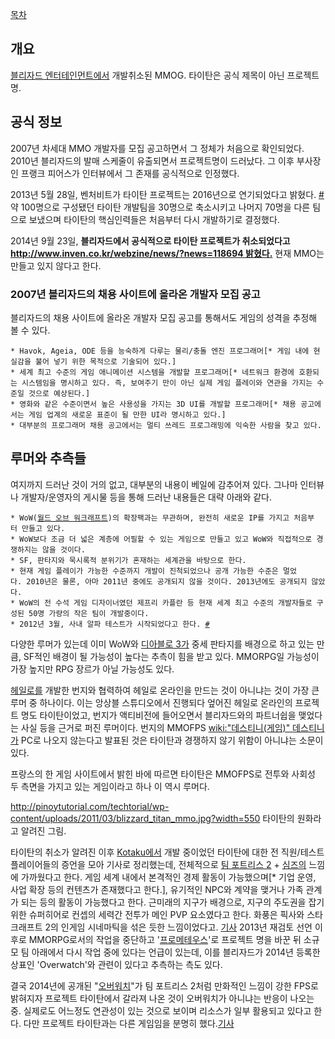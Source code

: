 [[목차]]
== 개요 ==
[[블리자드 엔터테인먼트]]에서 개발취소된 MMOG. 타이탄은 공식 제목이 아닌 프로젝트명.

== 공식 정보 ==
2007년 차세대 MMO 개발자를 모집 공고하면서 그 정체가 처음으로 확인되었다. 2010년 블리자드의 발매 스케줄이 유출되면서 프로젝트명이 드러났다. 그 이후 부사장인 프랭크 피어스가 인터뷰에서 그 존재를 공식적으로 인정했다.

2013년 5월 28일, 벤처비트가 타이탄 프로젝트는 2016년으로 연기되었다고 밝혔다. [http://venturebeat.com/2013/05/28/blizzard-delays-unannounced-mmo-until-2016-resets-whole-project-exclusive/ #] 약 100명으로 구성됐던 타이탄 개발팀을 30명으로 축소시키고 나머지 70명을 다른 팀으로 보냈으며 타이탄의 핵심인력들은 처음부터 다시 개발하기로 결정했다.

2014년 9월 23일, '''블리자드에서 공식적으로 타이탄 프로젝트가 취소되었다고 [[http://www.inven.co.kr/webzine/news/?news=118694 밝혔다.]]''' 현재 MMO는 만들고 있지 않다고 한다.

=== 2007년 블리자드의 채용 사이트에 올라온 개발자 모집 공고 ===
블리자드의 채용 사이트에 올라온 개발자 모집 공고를 통해서도 게임의 성격을 추정해 볼 수 있다.

 * Havok, Ageia, ODE 등을 능숙하게 다루는 물리/충돌 엔진 프로그래머[* 게임 내에 현실감을 불어 넣기 위한 목적으로 기술되어 있다.]
 * 세계 최고 수준의 게임 애니메이션 시스템을 개발할 프로그래머[* 네트워크 환경에 호환되는 시스템임을 명시하고 있다. 즉, 보여주기 만이 아닌 실제 게임 플레이와 연관을 가지는 수준일 것으로 예상된다.]
 * 영화와 같은 수준이면서 높은 사용성을 가지는 3D UI를 개발할 프로그래머[* 채용 공고에서는 게임 업계의 새로운 표준이 될 만한 UI라 명시하고 있다.]
 * 대부분의 프로그래머 채용 공고에서는 멀티 쓰레드 프로그래밍에 익숙한 사람을 찾고 있다.

== 루머와 추측들 ==
여지까지 드러난 것이 거의 없고, 대부분의 내용이 베일에 감추어져 있다. 그나마 인터뷰나 개발자/운영자의 게시물 등을 통해 드러난 내용들은 대략 아래와 같다.

 * WoW([[월드 오브 워크래프트]])의 확장팩과는 무관하며, 완전히 새로운 IP를 가지고 처음부터 만들고 있다.
 * WoW보다 조금 더 넓은 계층에 어필할 수 있는 게임으로 만들고 있고 WoW와 직접적으로 경쟁하지는 않을 것이다.
 * SF, 판타지와 묵시록적 분위기가 혼재하는 세계관을 바탕으로 한다.
 * 현재 게임 플레이가 가능한 수준까지 개발이 진척되었으나 공개 가능한 수준은 멀었다. 2010년은 물론, 아마 2011년 중에도 공개되지 않을 것이다. 2013년에도 공개되지 않았다.
 * WoW의 전 수석 게임 디자이너였던 제프리 카플란 등 현재 세계 최고 수준의 개발자들로 구성된 50명 가량의 작은 팀이 개발중이다.
 * 2012년 3월, 사내 알파 테스트가 시작되었다고 한다. [http://www.inven.co.kr/board/powerbbs.php?come_idx=2725&query=view&l=281 #]

다양한 루머가 있는데 이미 WoW와 [[디아블로 3]]가 중세 판타지를 배경으로 하고 있는 만큼, SF적인 배경이 될 가능성이 높다는 추측이 힘을 받고 있다. MMORPG일 가능성이 가장 높지만 RPG 장르가 아닐 가능성도 있다.

[[헤일로]]를 개발한 번지와 협력하여 헤일로 온라인을 만드는 것이 아니냐는 것이 가장 큰 루머 중 하나이다. 이는 앙상블 스튜디오에서 진행되다 엎어진 헤일로 온라인의 프로젝트 명도 타이탄이었고, 번지가 액티비전에 들어오면서 블리자드와의 파트너쉽을 맺었다는 사실 등을 근거로 퍼진 루머이다. 번지의 MMOFPS [[wiki:"데스티니(게임)" 데스티니]]가 PC로 나오지 않는다고 발표된 것은 타이탄과 경쟁하지 않기 위함이 아니냐는 소문이 있다.

프랑스의 한 게임 사이트에서 밝힌 바에 따르면 타이탄은 MMOFPS로 전투와 사회성 두 측면을 가지고 있는 게임이라고 하나 이 역시 루머다.

http://pinoytutorial.com/techtorial/wp-content/uploads/2011/03/blizzard_titan_mmo.jpg?width=550
타이탄의 원화라고 알려진 그림.

타이탄의 취소가 알려진 이후 [[Kotaku]]에서 개발 중이었던 타이탄에 대한 전 직원/테스트 플레이어들의 증언을 모아 기사로 정리했는데, 전체적으로 [[팀 포트리스 2]] + [[심즈]]의 느낌에 가까웠다고 한다. 게임 세계 내에서 본격적인 경제 활동이 가능했으며[* 기업 운영, 사업 확장 등의 컨텐츠가 존재했다고 한다.], 유기적인 NPC와 계약을 맺거나 가족 관계가 되는 등의 활동이 가능했다고 한다. 근미래의 지구가 배경으로, 지구의 주도권을 잡기 위한 슈퍼히어로 컨셉의 세력간 전투가 메인 PVP 요소였다고 한다. 화풍은 픽사와 스타크래프트 2의 인게임 시네마틱을 섞은 듯한 느낌이었다고. [http://bbs2.ruliweb.daum.net/gaia/do/ruliweb/default/pc/27/read?articleId=1521729&objCate1=&bbsId=G003&searchKey=subjectNcontent&itemGroupId=&itemId=7&sortKey=depth&searchValue=%ED%83%80%EC%9D%B4%ED%83%84&platformId=&pageIndex=1 기사] 2013년 재검토 선언 이후로 MMORPG로서의 작업을 중단하고 '[[프로메테우스]]'로 프로젝트 명을 바꾼 뒤 소규모 팀 아래에서 다시 작업 중에 있다는 언급이 있는데, 이를 블리자드가 2014년 등록한 상표인 'Overwatch'와 관련이 있다고 추측하는 측도 있다.

결국 2014년에 공개된 "[[오버워치]]"가 팀 포트리스 2처럼 만화적인 느낌이 강한 FPS로 밝혀지자 프로젝트 타이탄에서 갈라져 나온 것이 오버워치가 아니냐는 반응이 나오는 중. 실제로도 어느정도 연관성이 있는 것으로 보이며 리소스가 일부 활용되고 있다고 한다. 다만 프로젝트 타이탄과는 다른 게임임을 분명히 했다.[http://www.inven.co.kr/webzine/news/?news=121438 기사]
